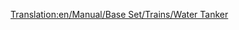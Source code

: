 [[Translation:en/Manual/Base Set/Trains/Water Tanker]]
{{hu/Navbox Vagonok}}
{{hu/Vagonok|Name=Vízszállító vagon
|Picture=[[File:en/Watertanker.png]]
|NormalCost=£1,166 ($2,332)
|NormalWeight=25 / 50 t
|NormalCapacity=25,000 liter víz
|MonoCost="
|MonoWeight=25 / 55 t
|MonoCapacity=30,000 liter víz
|MagCost="
|MagWeight=25 / 57 t
|MagCapacity=32,000 liter víz
|Description=Rakományához, a [[hu/Manual/Base Set/Cargos/Víz|vízhez]] hasonlóan csak [[hu/Manual/Éghajlatok#Szubtrópusi|szubtrópusi]] éghajlaton elérhető.
}}